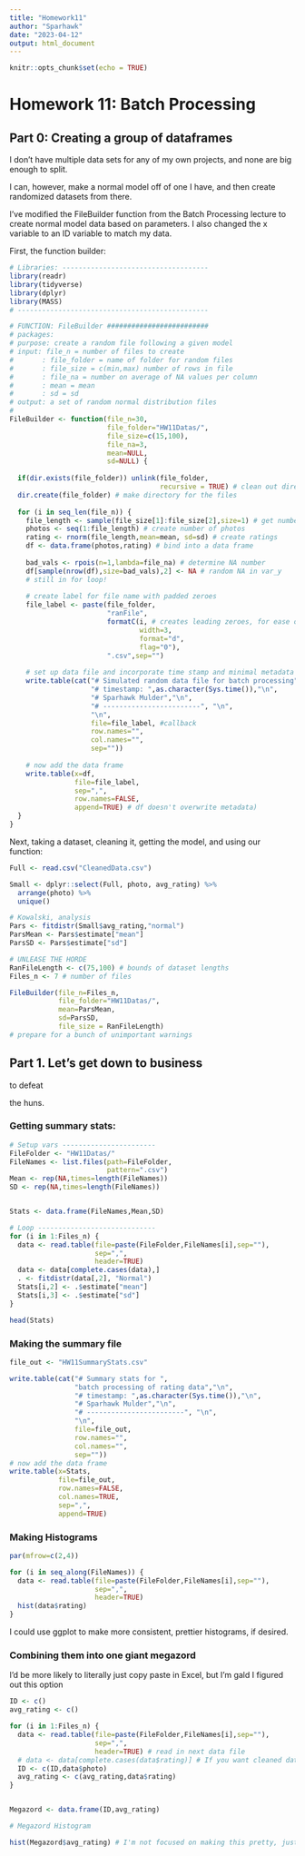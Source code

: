 ```yaml
---
title: "Homework11"
author: "Sparhawk"
date: "2023-04-12"
output: html_document
---
```


```r
knitr::opts_chunk$set(echo = TRUE)
```

# Homework 11: Batch Processing

## Part 0: Creating a group of dataframes

I don't have multiple data sets for any of my own projects, and none are big enough to split.

I can, however, make a normal model off of one I have, and then create randomized datasets from there.

I've modified the FileBuilder function from the Batch Processing lecture to create normal model data based on parameters. I also changed the x variable to an ID variable to match my data.

First, the function builder:
```r
# Libraries: ------------------------------------
library(readr)
library(tidyverse)
library(dplyr)
library(MASS)
# -----------------------------------------------

# FUNCTION: FileBuilder #########################
# packages: 
# purpose: create a random file following a given model
# input: file_n = number of files to create
#       : file_folder = name of folder for random files
#       : file_size = c(min,max) number of rows in file
#       : file_na = number on average of NA values per column
#       : mean = mean
#       : sd = sd
# output: a set of random normal distribution files
# 
FileBuilder <- function(file_n=30,
                        file_folder="HW11Datas/",
                        file_size=c(15,100),
                        file_na=3,
                        mean=NULL,
                        sd=NULL) {
  
  if(dir.exists(file_folder)) unlink(file_folder,
                                     recursive = TRUE) # clean out directory
  dir.create(file_folder) # make directory for the files
  
  for (i in seq_len(file_n)) {
    file_length <- sample(file_size[1]:file_size[2],size=1) # get number of rows
    photos <- seq(1:file_length) # create number of photos
    rating <- rnorm(file_length,mean=mean, sd=sd) # create ratings
    df <- data.frame(photos,rating) # bind into a data frame
    
    bad_vals <- rpois(n=1,lambda=file_na) # determine NA number
    df[sample(nrow(df),size=bad_vals),2] <- NA # random NA in var_y
    # still in for loop!
    
    # create label for file name with padded zeroes
    file_label <- paste(file_folder,
                        "ranFile",
                        formatC(i, # creates leading zeroes, for ease of alphabetizing
                                width=3,
                                format="d",
                                flag="0"),
                        ".csv",sep="")
    
    # set up data file and incorporate time stamp and minimal metadata
    write.table(cat("# Simulated random data file for batch processing","\n",
                    "# timestamp: ",as.character(Sys.time()),"\n",
                    "# Sparhawk Mulder","\n",
                    "# ------------------------", "\n",
                    "\n",
                    file=file_label, #callback
                    row.names="",
                    col.names="",
                    sep=""))
    
    # now add the data frame
    write.table(x=df,
                file=file_label,
                sep=",",
                row.names=FALSE,
                append=TRUE) # df doesn't overwrite metadata)
  }
}
```
Next, taking a dataset, cleaning it, getting the model, and using our function:
```r
Full <- read.csv("CleanedData.csv")

Small <- dplyr::select(Full, photo, avg_rating) %>%
  arrange(photo) %>%
  unique()

# Kowalski, analysis
Pars <- fitdistr(Small$avg_rating,"normal")
ParsMean <- Pars$estimate["mean"]
ParsSD <- Pars$estimate["sd"]

# UNLEASE THE HORDE
RanFileLength <- c(75,100) # bounds of dataset lengths
Files_n <- 7 # number of files

FileBuilder(file_n=Files_n,
            file_folder="HW11Datas/",
            mean=ParsMean,
            sd=ParsSD,
            file_size = RanFileLength)
# prepare for a bunch of unimportant warnings
```

## Part 1. Let's get down to business

to defeat

the huns.


### Getting summary stats:
```r
# Setup vars -----------------------
FileFolder <- "HW11Datas/"
FileNames <- list.files(path=FileFolder,
                        pattern=".csv")
Mean <- rep(NA,times=length(FileNames))
SD <- rep(NA,times=length(FileNames))


Stats <- data.frame(FileNames,Mean,SD)

# Loop -----------------------------
for (i in 1:Files_n) {
  data <- read.table(file=paste(FileFolder,FileNames[i],sep=""),
                     sep=",",
                     header=TRUE)
  data <- data[complete.cases(data),]
  . <- fitdistr(data[,2], "Normal")
  Stats[i,2] <- .$estimate["mean"]
  Stats[i,3] <- .$estimate["sd"]
}

head(Stats)
```


### Making the summary file
```r
file_out <- "HW11SummaryStats.csv"

write.table(cat("# Summary stats for ",
                "batch processing of rating data","\n",
                "# timestamp: ",as.character(Sys.time()),"\n",
                "# Sparhawk Mulder","\n",
                "# ------------------------", "\n",
                "\n",
                file=file_out,
                row.names="",
                col.names="",
                sep=""))
# now add the data frame
write.table(x=Stats,
            file=file_out,
            row.names=FALSE,
            col.names=TRUE,
            sep=",",
            append=TRUE)
```

### Making Histograms
```r
par(mfrow=c(2,4))

for (i in seq_along(FileNames)) {
  data <- read.table(file=paste(FileFolder,FileNames[i],sep=""),
                     sep=",",
                     header=TRUE)
  hist(data$rating)
}
```
I could use ggplot to make more consistent, prettier histograms, if desired.


### Combining them into one giant megazord

I'd be more likely to literally just copy paste in Excel, but I'm gald I figured out this option
```r

ID <- c()
avg_rating <- c()

for (i in 1:Files_n) {
  data <- read.table(file=paste(FileFolder,FileNames[i],sep=""),
                     sep=",",
                     header=TRUE) # read in next data file
  # data <- data[complete.cases(data$rating)] # If you want cleaned data
  ID <- c(ID,data$photo)
  avg_rating <- c(avg_rating,data$rating)
}


Megazord <- data.frame(ID,avg_rating)

# Megazord Histogram

hist(Megazord$avg_rating) # I'm not focused on making this pretty, just showing I can
```